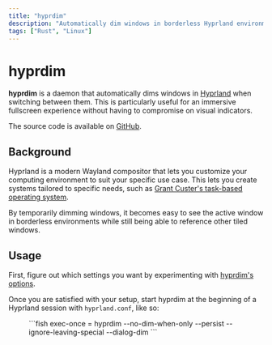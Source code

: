 ```yaml
---
title: "hyprdim"
description: "Automatically dim windows in borderless Hyprland environments."
tags: ["Rust", "Linux"]
---
```


# hyprdim

**hyprdim** is a daemon that automatically dims windows in [Hyprland](https://github.com/hyprwm/Hyprland) when switching between them. This is particularly useful for an immersive fullscreen experience without having to compromise on visual indicators.

The source code is available on [GitHub](https://github.com/donovanglover/hyprdim).

## Background

Hyprland is a modern Wayland compositor that lets you customize your computing environment to suit your specific use case. This lets you create systems tailored to specific needs, such as [Grant Custer's task-based operating system](https://writing.grantcuster.com/posts/2023-08-07-a-task-based-operating-system-a-sketch-built-with-linux-nixos-hyprland-node-react/).

By temporarily dimming windows, it becomes easy to see the active window in borderless environments while still being able to reference other tiled windows.

## Usage

First, figure out which settings you want by experimenting with [hyprdim's options](https://github.com/donovanglover/hyprdim#usage).

Once you are satisfied with your setup, start hyprdim at the beginning of a Hyprland session with `hyprland.conf`, like so:

<figure>
```fish
exec-once = hyprdim --no-dim-when-only --persist --ignore-leaving-special --dialog-dim
```
</figure>
